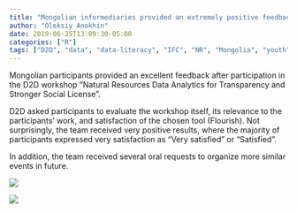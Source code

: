 ```yaml
---
title: "Mongolian informediaries provided an extremely positive feedback about D2D work"
author: "Oleksiy Anokhin"
date: 2019-06-25T13:09:30-05:00
categories: ["R"]
tags: ["D2D", "data", "data-literacy", "IFC", "NR", "Mongolia", "youth", "survey", "feedback"]
---
```


Mongolian participants provided an excellent feedback after participation in the D2D workshop "Natural Resources Data Analytics for Transparency and Stronger Social License". 

D2D asked participants to evaluate the workshop itself, its relevance to the participants' work, and satisfaction of the chosen tool (Flourish). Not surprisingly, the team received very positive results, where the majority of participants expressed very satisfaction as "Very satisfied" or "Satisfied". 

In addition, the team received several oral requests to organize more similar events in future. 

![](images/Test.png)

![](images/1.jpg)







